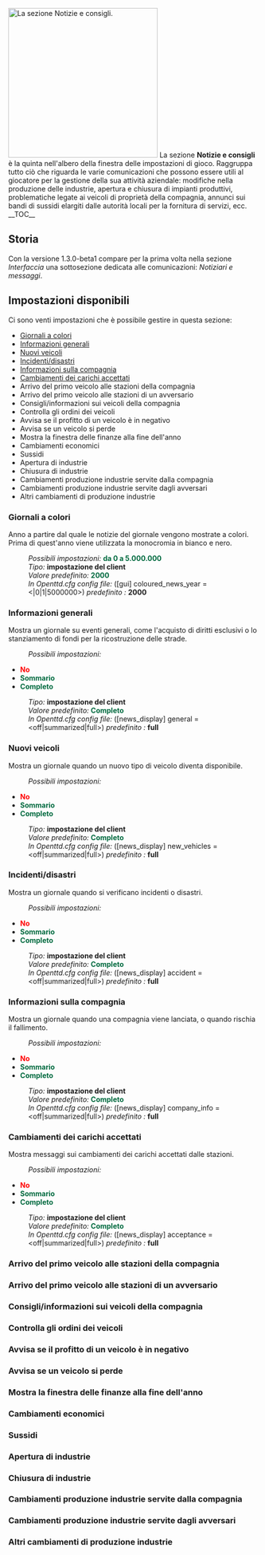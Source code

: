 {{it/Manuale/Menu}}
{{it/Manuale/Settaggi/MenuImp}}
[[File:it/Manuale/Impostazioni notizie-consigli.png|thumb|300px|left|La sezione ''Notizie e consigli''.]]
La sezione '''Notizie e consigli''' è la quinta nell'albero della finestra delle impostazioni di gioco. Raggruppa tutto ciò che riguarda le varie comunicazioni che possono essere utili al giocatore per la gestione della sua attività aziendale: modifiche nella produzione delle industrie, apertura e chiusura di impianti produttivi, problematiche legate ai veicoli di proprietà della compagnia, annunci sui bandi di sussidi elargiti dalle autorità locali per la fornitura di servizi,  ecc.
__TOC__

==Storia==
Con la versione 1.3.0-beta1 compare per la prima volta nella sezione ''Interfaccia'' una sottosezione dedicata alle comunicazioni: ''Notiziari e messaggi''.

==Impostazioni disponibili==
Ci sono venti impostazioni che è possibile gestire in questa sezione:
*[[it/Manuale/Settaggi/Notizie#giornali-a-colori|Giornali a colori]]
*[[it/Manuale/Settaggi/Notizie#informazioni-generali|Informazioni generali]]
*[[it/Manuale/Settaggi/Notizie#nuovi-veicoli|Nuovi veicoli]]
*[[it/Manuale/Settaggi/Notizie#incidenti-disastri|Incidenti/disastri]]
*[[it/Manuale/Settaggi/Notizie#informazioni-sulla-compagnia|Informazioni sulla compagnia]]
*[[it/Manuale/Settaggi/Notizie#cambiamenti-dei-carichi-accettati|Cambiamenti dei carichi accettati]]
*Arrivo del primo veicolo alle stazioni della compagnia
*Arrivo del primo veicolo alle stazioni di un avversario
*Consigli/informazioni sui veicoli della compagnia
*Controlla gli ordini dei veicoli
*Avvisa se il profitto di un veicolo è in negativo
*Avvisa se un veicolo si perde
*Mostra la finestra delle finanze alla fine dell'anno
*Cambiamenti economici
*Sussidi
*Apertura di industrie
*Chiusura di industrie
*Cambiamenti produzione industrie servite dalla compagnia
*Cambiamenti produzione industrie servite dagli avversari
*Altri cambiamenti di produzione industrie
===Giornali a colori===
{{it/Funzione|0.3|float=right|text=(dalla [[en/Archive/OpenTTD/OpenTTD 0.3.1|0.3.1]]) }}
Anno a partire dal quale le notizie del giornale vengono mostrate a colori. Prima di quest'anno viene utilizzata la monocromia in bianco e nero.
:''Possibili impostazioni:'' <span style="color:#00693E">'''da 0 a 5.000.000'''</span>
:''Tipo:'' '''impostazione del client'''
:''Valore predefinito:'' <span style="color:#00693E">'''2000'''</span>  
:''In Openttd.cfg config file:'' ([gui] coloured_news_year = <|0|1|5000000>) ''predefinito :'' '''2000'''
{{en/-}}
===Informazioni generali===
{{it/Funzione|1.3|float=right|text=(dalla [[en/Archive/OpenTTD/OpenTTD 1.3.0#1-3-0-beta1-2012-12-24|1.3.0-beta1]])}}
Mostra un giornale su eventi generali, come l'acquisto di diritti esclusivi o lo stanziamento di fondi per la ricostruzione delle strade.
:''Possibili impostazioni:''
*<span style="color:red">'''No'''</span> 
*<span style="color:#00693E">'''Sommario'''</span> 
*<span style="color:#00693E">'''Completo'''</span> 
:''Tipo:'' '''impostazione del client''' 
:''Valore predefinito:'' <span style="color:#00693E">'''Completo'''</span>  
:''In Openttd.cfg config file:'' ([news_display] general = <off|summarized|full>) ''predefinito :'' '''full'''
{{en/-}}
===Nuovi veicoli===
{{it/Funzione|1.3|float=right|text=(dalla [[en/Archive/OpenTTD/OpenTTD 1.3.0#1-3-0-beta1-2012-12-24|1.3.0-beta1]])}}
Mostra un giornale quando un nuovo tipo di veicolo diventa disponibile.
:''Possibili impostazioni:''
*<span style="color:red">'''No'''</span> 
*<span style="color:#00693E">'''Sommario'''</span> 
*<span style="color:#00693E">'''Completo'''</span> 
:''Tipo:'' '''impostazione del client''' 
:''Valore predefinito:'' <span style="color:#00693E">'''Completo'''</span>  
:''In Openttd.cfg config file:'' ([news_display] new_vehicles = <off|summarized|full>) ''predefinito :'' '''full'''
{{en/-}}
===Incidenti/disastri===
{{it/Funzione|1.3|float=right|text=(dalla [[en/Archive/OpenTTD/OpenTTD 1.3.0#1-3-0-beta1-2012-12-24|1.3.0-beta1]])}}
Mostra un giornale quando si verificano incidenti o disastri.
:''Possibili impostazioni:''
*<span style="color:red">'''No'''</span> 
*<span style="color:#00693E">'''Sommario'''</span> 
*<span style="color:#00693E">'''Completo'''</span> 
:''Tipo:'' '''impostazione del client''' 
:''Valore predefinito:'' <span style="color:#00693E">'''Completo'''</span>  
:''In Openttd.cfg config file:'' ([news_display] accident = <off|summarized|full>) ''predefinito :'' '''full'''
{{en/-}}
===Informazioni sulla compagnia===
{{it/Funzione|1.3|float=right|text=(dalla [[en/Archive/OpenTTD/OpenTTD 1.3.0#1-3-0-beta1-2012-12-24|1.3.0-beta1]])}}
Mostra un giornale quando una compagnia viene lanciata, o quando rischia il fallimento.
:''Possibili impostazioni:''
*<span style="color:red">'''No'''</span> 
*<span style="color:#00693E">'''Sommario'''</span> 
*<span style="color:#00693E">'''Completo'''</span> 
:''Tipo:'' '''impostazione del client''' 
:''Valore predefinito:'' <span style="color:#00693E">'''Completo'''</span>  
:''In Openttd.cfg config file:'' ([news_display] company_info = <off|summarized|full>) ''predefinito :'' '''full'''
{{en/-}}


===Cambiamenti dei carichi accettati===
{{it/Funzione|1.3|float=right|text=(dalla [[en/Archive/OpenTTD/OpenTTD 1.3.0#1-3-0-beta1-2012-12-24|1.3.0-beta1]])}}
Mostra messaggi sui cambiamenti dei carichi accettati dalle stazioni.
:''Possibili impostazioni:''
*<span style="color:red">'''No'''</span> 
*<span style="color:#00693E">'''Sommario'''</span> 
*<span style="color:#00693E">'''Completo'''</span> 
:''Tipo:'' '''impostazione del client''' 
:''Valore predefinito:'' <span style="color:#00693E">'''Completo'''</span>  
:''In Openttd.cfg config file:'' ([news_display] acceptance = <off|summarized|full>) ''predefinito :'' '''full'''
{{en/-}}


===Arrivo del primo veicolo alle stazioni della compagnia===
===Arrivo del primo veicolo alle stazioni di un avversario===
===Consigli/informazioni sui veicoli della compagnia===
===Controlla gli ordini dei veicoli===
===Avvisa se il profitto di un veicolo è in negativo===
===Avvisa se un veicolo si perde===
===Mostra la finestra delle finanze alla fine dell'anno===
===Cambiamenti economici===
===Sussidi===
===Apertura di industrie===
===Chiusura di industrie===
===Cambiamenti produzione industrie servite dalla compagnia===
===Cambiamenti produzione industrie servite dagli avversari===
===Altri cambiamenti di produzione industrie===
